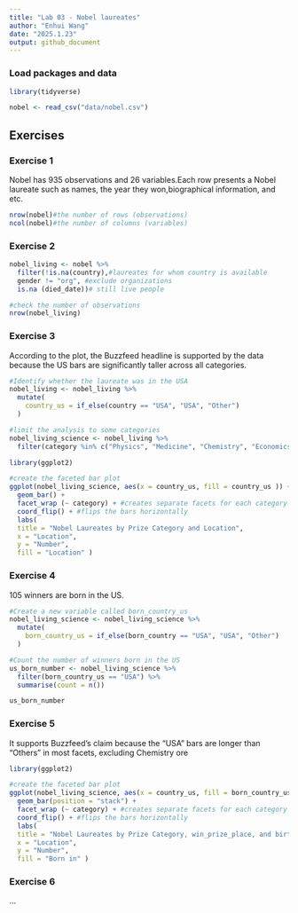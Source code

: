 ```yaml
---
title: "Lab 03 - Nobel laureates"
author: "Enhui Wang"
date: "2025.1.23"
output: github_document
---
```


### Load packages and data

```r
library(tidyverse) 
```

```r
nobel <- read_csv("data/nobel.csv")
```

## Exercises

### Exercise 1
Nobel has 935 observations and 26 variables.Each row presents a Nobel laureate such as names, the year they won,biographical information, and etc.

```r
nrow(nobel)#the number of rows (observations)
ncol(nobel)#the number of columns (variables)
```

### Exercise 2

```r
nobel_living <- nobel %>%
  filter(!is.na(country),#laureates for whom country is available
  gender != "org", #exclude organizations
  is.na (died_date))# still live people

#check the number of observations
nrow(nobel_living)
```

### Exercise 3
According to the plot, the Buzzfeed headline is supported by the data because the US bars are significantly taller across all categories.

```r
#Identify whether the laureate was in the USA
nobel_living <- nobel_living %>%
  mutate(
    country_us = if_else(country == "USA", "USA", "Other")
  ) 

#limit the analysis to some categories
nobel_living_science <- nobel_living %>%
  filter(category %in% c("Physics", "Medicine", "Chemistry", "Economics"))
```

```r
library(ggplot2)

#create the faceted bar plot
ggplot(nobel_living_science, aes(x = country_us, fill = country_us )) + 
  geom_bar() +
  facet_wrap (~ category) + #creates separate facets for each category
  coord_flip() + #flips the bars horizontally
  labs(
  title = "Nobel Laureates by Prize Category and Location",
  x = "Location",
  y = "Number",
  fill = "Location" )
```





### Exercise 4
105 winners are born in the US.
```r
#Create a new variable called born_country_us
nobel_living_science <- nobel_living_science %>%
  mutate(
    born_country_us = if_else(born_country == "USA", "USA", "Other")
  ) 

#Count the number of winners born in the US
us_born_number <- nobel_living_science %>%
  filter(born_country_us == "USA") %>%
  summarise(count = n())

us_born_number
```

### Exercise 5
It supports Buzzfeed's claim because the "USA" bars are longer than "Others" in most facets, excluding Chemistry
ore
```r
library(ggplot2)

#create the faceted bar plot
ggplot(nobel_living_science, aes(x = country_us, fill = born_country_us )) + 
  geom_bar(position = "stack") +
  facet_wrap (~ category) + #creates separate facets for each category
  coord_flip() + #flips the bars horizontally
  labs(
  title = "Nobel Laureates by Prize Category, win_prize_place, and birthplace",
  x = "Location",
  y = "Number",
  fill = "Born in" )
```

### Exercise 6

...
